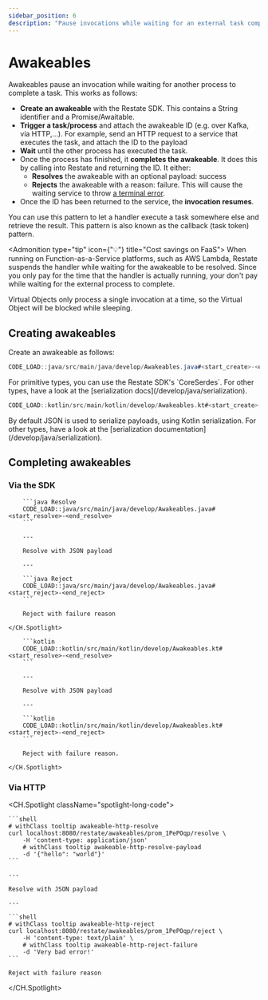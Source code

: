 ```yaml
---
sidebar_position: 6
description: "Pause invocations while waiting for an external task completion."
---
```



# Awakeables

Awakeables pause an invocation while waiting for another process to complete a task.
This works as follows:
- **Create an awakeable** with the Restate SDK. This contains a String identifier and a Promise/Awaitable.
- **Trigger a task/process** and attach the awakeable ID  (e.g. over Kafka, via HTTP,...).
For example, send an HTTP request to a service that executes the task, and attach the ID to the payload
- **Wait** until the other process has executed the task.
- Once the process has finished, it **completes the awakeable**. It does this by calling into Restate and returning the ID. It either:
    - **Resolves** the awakeable with an optional payload: success
    - **Rejects** the awakeable with a reason: failure. This will cause the waiting service to throw [a terminal error](/develop/java/error-handling).
- Once the ID has been returned to the service, the **invocation resumes**.

You can use this pattern to let a handler execute a task somewhere else and retrieve the result.
This pattern is also known as the callback (task token) pattern.

<Admonition type="tip" icon={"💡"} title="Cost savings on FaaS">
When running on Function-as-a-Service platforms, such as AWS Lambda, Restate suspends the handler while waiting for the awakeable to be resolved.
Since you only pay for the time that the handler is actually running, your don't pay while waiting for the external process to complete.
</Admonition>

<Admonition type="info" title="Awaiting awakeables in Virtual Objects">
    Virtual Objects only process a single invocation at a time, so the Virtual Object will be blocked while sleeping.
</Admonition>

## Creating awakeables

Create an awakeable as follows:

<Tabs groupId="sdk" queryString>
<TabItem value="java" label="Java">

```java
CODE_LOAD::java/src/main/java/develop/Awakeables.java#<start_create>-<end_create>
```

<Admonition type="note" title="Specifying the serializer">
    For primitive types, you can use the Restate SDK's `CoreSerdes`.
    For other types, have a look at the [serialization docs](/develop/java/serialization).
</Admonition>

</TabItem>
<TabItem value="kotlin" label="Kotlin">

```kotlin
CODE_LOAD::kotlin/src/main/kotlin/develop/Awakeables.kt#<start_create>-<end_create>
```

<Admonition type="note" title="Specifying the serializer">
    By default JSON is used to serialize payloads, using Kotlin serialization.
    For other types, have a look at the [serialization documentation](/develop/java/serialization).
</Admonition>

</TabItem>
</Tabs>

## Completing awakeables

### Via the SDK

<Tabs groupId="sdk" queryString>
<TabItem value="java" label="Java">
    <CH.Spotlight className="spotlight-long-code">

        ```java Resolve
        CODE_LOAD::java/src/main/java/develop/Awakeables.java#<start_resolve>-<end_resolve>
        ```

        ---

        Resolve with JSON payload

        ---

        ```java Reject
        CODE_LOAD::java/src/main/java/develop/Awakeables.java#<start_reject>-<end_reject>
        ```

        Reject with failure reason

    </CH.Spotlight>


</TabItem>
<TabItem value="kotlin" label="Kotlin">
    <CH.Spotlight className="spotlight-long-code">

        ```kotlin
        CODE_LOAD::kotlin/src/main/kotlin/develop/Awakeables.kt#<start_resolve>-<end_resolve>
        ```

        ---

        Resolve with JSON payload

        ---

        ```kotlin
        CODE_LOAD::kotlin/src/main/kotlin/develop/Awakeables.kt#<start_reject>-<end_reject>
        ```

        Reject with failure reason.

    </CH.Spotlight>



</TabItem>
</Tabs>





### Via HTTP

<CH.Spotlight className="spotlight-long-code">

    ```shell
    # withClass tooltip awakeable-http-resolve
    curl localhost:8080/restate/awakeables/prom_1PePOqp/resolve \
        -H 'content-type: application/json'
        # withClass tooltip awakeable-http-resolve-payload
        -d '{"hello": "world"}'
    ```

    ---

    Resolve with JSON payload

    ---

    ```shell
    # withClass tooltip awakeable-http-reject
    curl localhost:8080/restate/awakeables/prom_1PePOqp/reject \
        -H 'content-type: text/plain' \
        # withClass tooltip awakeable-http-reject-failure
        -d 'Very bad error!'
    ```

    Reject with failure reason

</CH.Spotlight>